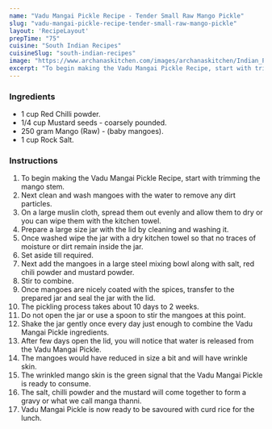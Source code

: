 ---
name: "Vadu Mangai Pickle Recipe - Tender Small Raw Mango Pickle"
slug: "vadu-mangai-pickle-recipe-tender-small-raw-mango-pickle"
layout: 'RecipeLayout'
prepTime: "75"
cuisine: "South Indian Recipes"
cuisineSlug: "south-indian-recipes"
image: "https://www.archanaskitchen.com/images/archanaskitchen/Indian_Pickles/Vadu_Mangai_Recipe.jpg"
excerpt: "To begin making the Vadu Mangai Pickle Recipe, start with trimming the mango stem"
---

### Ingredients

- 1 cup Red Chilli powder.
- 1/4 cup Mustard seeds - coarsely pounded.
- 250 gram Mango (Raw) - (baby mangoes).
- 1 cup Rock Salt.

### Instructions

1. To begin making the Vadu Mangai Pickle Recipe, start with trimming the mango stem.
1. Next clean and wash mangoes with the water to remove any dirt particles.
1. On a large muslin cloth, spread them out evenly and allow them to dry or you can wipe them with the kitchen towel.
1. Prepare a large size jar with the lid by cleaning and washing it.
1. Once washed wipe the jar with a dry kitchen towel so that no traces of moisture or dirt remain inside the jar.
1. Set aside till required.
1. Next add the mangoes in a large steel mixing bowl along with salt, red chili powder and mustard powder.
1. Stir to combine.
1. Once mangoes are nicely coated with the spices, transfer to the prepared jar and seal the jar with the lid.
1. The pickling process takes about 10 days to 2 weeks.
1. Do not open the jar or use a spoon to stir the mangoes at this point.
1. Shake the jar gently once every day just enough to combine the Vadu Mangai Pickle ingredients.
1. After few days open the lid, you will notice that water is released from the Vadu Mangai Pickle.
1. The mangoes would have reduced in size a bit and will have wrinkle skin.
1. The wrinkled mango skin is the green signal that the Vadu Mangai Pickle is ready to consume.
1. The salt, chilli powder and the mustard will come together to form a gravy or what we call manga thanni.
1. Vadu Mangai Pickle is now ready to be savoured with curd rice for the lunch.
